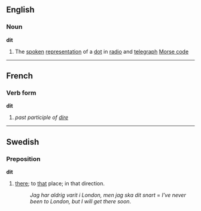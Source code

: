 ==English==
===Noun===
'''dit'''
#The [[spoken]] [[representation]] of a [[dot]] in [[radio]] and [[telegraph]] [[Morse code]]

----
==French==
===Verb form===
'''dit'''

# ''past participle of [[dire]]''

----
== Swedish ==
=== Preposition ===
'''dit'''
#[[there]]; to [[that]] place; in that direction.
#:''Jag har aldrig varit i London, men jag ska dit snart'' = ''I've never been to London, but I will get there soon''.